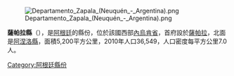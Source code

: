 [[Image:Departamento_Zapala_(Neuquén_-_Argentina).png|right]]

'''薩帕拉縣'''（{{lang-es|Departamento Zapala}}），是[[阿根廷|阿根廷]]的縣份，位於該國西部[[內烏肯省|內烏肯省]]，首府設於[[薩帕拉|薩帕拉]]，北面是[[阿涅洛縣|阿涅洛縣]]，面積5,200平方公里，2010年人口36,549，人口密度每平方公里7.0人。

{{coord|38|54|10|S|70|03|53|W|source:kolossus-eswiki|display=title}}

{{Argentina-geo-stub}}
[[Category:阿根廷縣份|Category:阿根廷縣份]]